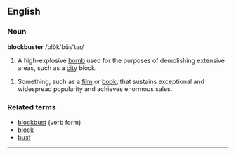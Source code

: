 ==English==
===Noun===

'''blockbuster''' /blŏk'bŭs'tər/

# A high-explosive [[bomb]] used for the purposes of demolishing extensive areas, such as a [[city]] block.

# Something, such as a [[film]] or [[book]], that sustains exceptional and widespread popularity and achieves enormous sales.

===Related terms===

* [[blockbust]] (verb form)
* [[block]]
* [[bust]]
----
{{wikipedia}}